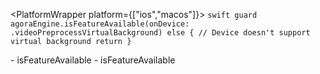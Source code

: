 <PlatformWrapper platform={["ios","macos"]}>
    ```swift
    guard agoraEngine.isFeatureAvailable(onDevice: .videoPreprocessVirtualBackground) else {
        // Device doesn't support virtual background
        return
    }
    ```

<PlatformWrapper platform="ios">
    - <Link target="_blank" to="{{Global.API_REF_IOS_ROOT_RTC_ENGINE_KIT}}/isfeatureavailable(ondevice:)">isFeatureAvailable</Link>
</PlatformWrapper>
<PlatformWrapper platform="macos">
    - <Link target="_blank" to="{{Global.API_REF_MACOS_ROOT_RTC_ENGINE_KIT}}/isfeatureavailable(ondevice:)">isFeatureAvailable</Link>
</PlatformWrapper>

</PlatformWrapper>